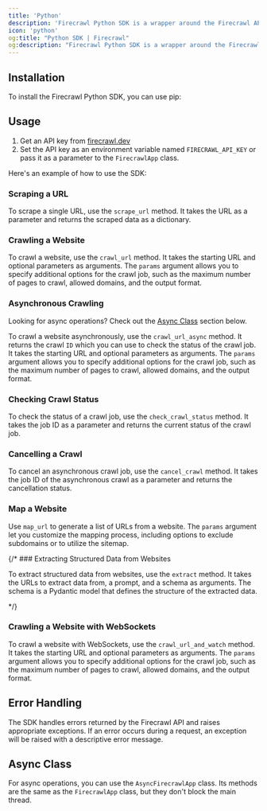 ```yaml
---
title: 'Python'
description: 'Firecrawl Python SDK is a wrapper around the Firecrawl API to help you easily turn websites into markdown.'
icon: 'python'
og:title: "Python SDK | Firecrawl"
og:description: "Firecrawl Python SDK is a wrapper around the Firecrawl API to help you easily turn websites into markdown."
---
```



## Installation

To install the Firecrawl Python SDK, you can use pip:

<InstallationPython />

## Usage

1. Get an API key from [firecrawl.dev](https://firecrawl.dev)
2. Set the API key as an environment variable named `FIRECRAWL_API_KEY` or pass it as a parameter to the `FirecrawlApp` class.


Here's an example of how to use the SDK:

<ScrapeAndCrawlExamplePython />

### Scraping a URL

To scrape a single URL, use the `scrape_url` method. It takes the URL as a parameter and returns the scraped data as a dictionary.

<ScrapePythonShort />

### Crawling a Website

To crawl a website, use the `crawl_url` method. It takes the starting URL and optional parameters as arguments. The `params` argument allows you to specify additional options for the crawl job, such as the maximum number of pages to crawl, allowed domains, and the output format.

<CrawlPythonShort />

### Asynchronous Crawling

<Tip>Looking for async operations? Check out the [Async Class](#async-class) section below.</Tip>

To crawl a website asynchronously, use the `crawl_url_async` method. It returns the crawl `ID` which you can use to check the status of the crawl job. It takes the starting URL and optional parameters as arguments. The `params` argument allows you to specify additional options for the crawl job, such as the maximum number of pages to crawl, allowed domains, and the output format.

<CrawlAsyncPythonShort />


### Checking Crawl Status

To check the status of a crawl job, use the `check_crawl_status` method. It takes the job ID as a parameter and returns the current status of the crawl job.

<CheckCrawlStatusPythonShort />

### Cancelling a Crawl

To cancel an asynchronous crawl job, use the `cancel_crawl` method. It takes the job ID of the asynchronous crawl as a parameter and returns the cancellation status.

<CancelCrawlPythonShort />

### Map a Website

Use `map_url` to generate a list of URLs from a website. The `params` argument let you customize the mapping process, including options to exclude subdomains or to utilize the sitemap.

<MapPythonShort />

{/* ### Extracting Structured Data from Websites

To extract structured data from websites, use the `extract` method. It takes the URLs to extract data from, a prompt, and a schema as arguments. The schema is a Pydantic model that defines the structure of the extracted data.

<ExtractPythonShort /> */}

### Crawling a Website with WebSockets

To crawl a website with WebSockets, use the `crawl_url_and_watch` method. It takes the starting URL and optional parameters as arguments. The `params` argument allows you to specify additional options for the crawl job, such as the maximum number of pages to crawl, allowed domains, and the output format.

<CrawlWebSocketPythonBase />

## Error Handling

The SDK handles errors returned by the Firecrawl API and raises appropriate exceptions. If an error occurs during a request, an exception will be raised with a descriptive error message.

## Async Class

For async operations, you can use the `AsyncFirecrawlApp` class. Its methods are the same as the `FirecrawlApp` class, but they don't block the main thread.

<AsyncPythonShort />
